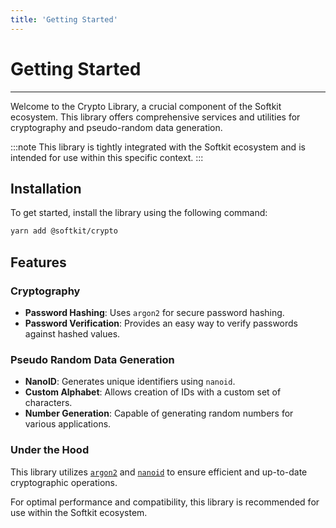 ```yaml
---
title: 'Getting Started'
---
```


# Getting Started

---

Welcome to the Crypto Library, a crucial component of the Softkit ecosystem. This library offers comprehensive services and utilities for cryptography and pseudo-random data generation.

:::note
This library is tightly integrated with the Softkit ecosystem and is intended for use within this specific context.
:::

## Installation

To get started, install the library using the following command:

```bash
yarn add @softkit/crypto
```

## Features

### Cryptography

- **Password Hashing**: Uses `argon2` for secure password hashing.
- **Password Verification**: Provides an easy way to verify passwords against hashed values.

### Pseudo Random Data Generation

- **NanoID**: Generates unique identifiers using `nanoid`.
- **Custom Alphabet**: Allows creation of IDs with a custom set of characters.
- **Number Generation**: Capable of generating random numbers for various applications.

### Under the Hood

This library utilizes [`argon2`](https://www.npmjs.com/package/argon2) and [`nanoid`](https://www.npmjs.com/package/nanoid) to ensure efficient and up-to-date cryptographic operations.

For optimal performance and compatibility, this library is recommended for use within the Softkit ecosystem.
